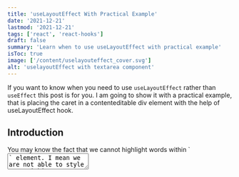 ```yaml
---
title: 'useLayoutEffect With Practical Example'
date: '2021-12-21'
lastmod: '2021-12-21'
tags: ['react', 'react-hooks']
draft: false
summary: 'Learn when to use useLayoutEffect with practical example'
isToc: true
image: ['/content/uselayouteffect_cover.svg']
alt: 'uselayoutEffect with textarea component'
---
```


If you want to know when you need to use `useLayoutEffect` rather than `useEffect` this post is for you. I am going to show it with a practical example, that is placing the caret in a contenteditable div element with the help of useLayoutEffect hook.

## Introduction

<p> You may know the fact that we cannot highlight words within `<textarea>` element. I mean we are not able to style text within textarea. And if we need such a feature in a React application and if we don't use a 3rd party text editor library like [draft.js](https://draftjs.org/), then we can use `<div contenteditable="true">` that is a div element and it can be editable by user (it does not have to be div element it can be `pre` element or so).</p>
<p> One example why you need **contenteditable** instead of textarea, it is supposed you are building a comment component for your blog site, that is your readers can add comments with this component. And suppose you have some kind of dictionary integration with this comment component, such that while your user types something he or she can see some of unrestricted words or say he/she can see the words written incorrect (without AI) depending on response of the dictionary that you are using.</p>
<p> However in order to use a contenteditable element like a textarea element (thus we can retrieve text data and send it to backend or vice versa) we need to do some extra effort. Because unfortunately a contenteditable element cannot behave exactly as a textarea element.</p>

## Problem

If you have a contenteditable `div` in React application with `dangerouslySetInnerHTML` then you are going to see that your cursor is not at the end of the text but it is at the beginning of the text, and while you type some words, they are written in reverse. In order to fix this we need to place the cursor on every change at the back of the text. And suppose you add some placeCaret logic in your component's code. But this time you are going to face the jumping cursor problem.And to fix that we need to use the `useLayoutEffect` hook.
In fact in this blog first I am going to show how you can create a custom textarea element, that is a simple text editor with an editable div element, and then I am going to show you the **cursor placement problem** I encountered it, and then I am going to show how we can fix it.

In this part we are going to create simple text editor with div contenteditable with inputchange event.

```js {5-9,13} showLineNumbers
import React, { useRef } from 'react'
const TextArea = ({ highlighted, ...rest }) =>
  const editorRef = useRef();

  //onInputChnage callback function
  const handleInputChange = (_) => {
    const editor = editorRef.current
    console.log(editor.innerText)
  }
  return (
    <div
      className="textarea"
      contentEditable
      placeholder="Enter your text here"
      ref={editorRef}
      onInput={handleInputChange}
      spellCheck={false}
      {...rest}
    />
  )
}

export default TextArea
```

For detecting changes inside of an editable element we need to listen `oninput` change event instead of `onchange` event.

### `dangerouslySetInnerHTML`

To keep the component's state in sync, we need to use [`dangerouslySetInnerHTML`](https://reactjs.org/docs/dom-elements.html#dangerouslysetinnerhtml), or you can update value by setting `innerHTML` of `editorRef.current` but it is not a good practice.
In the following code block, I added also the highlighting logic but you don't have to focus on that part, you can find the details of the `utils` functiopn from the source cod that its link in the final code sction:

```js {5,12} showLineNumbers
import React, { useRef, useState } from 'react'
import { getTextSegments, highlightText } from '../utils'
const TextArea = ({ highlighted, ...rest }) => {
  const editorRef = useRef()
  const [lastHtml, setLastHtml] = useState()
  //onInputChnage callback function
  const handleInputChange = (_) => {
    const editor = editorRef.current
    const textSegments = getTextSegments(editor)
    const textContent = textSegments.map(({ text }) => text).join('')
    let html = highlightText(textContent, highlighted) // returns the text with highlighted words
    setLastHtml(html) // sets the html of dangerouslySetInnerHTML
  }
  return (
    <div
      className="textarea"
      contentEditable
      placeholder="Enter your text here"
      ref={editorRef}
      onInput={handleInputChange}
      spellCheck={false}
      dangerouslySetInnerHTML={{ __html: lastHtml }}
      {...rest}
    />
  )
}

export default TextArea
```

If we run our application with the code above we can see that our caret is not behave normal it places at the beginnig of the text and it seems you are writing the words in reverse. See the below gif:

<Accordion title="See Reverse Caret Placement Problem with dangerouslySetInnerHTML">
  <figure className="flex justify-center flex-col items-center">
    <Image
      alt="dangerouslySetInnerHTML weird caret position"
      src="/content/caret_position_wrong.gif"
      width="486"
      height="584"
    />
    <figcaption className="text-sm italic">
      Weird behaviour of caret after dangerouslySetInnerHTML
    </figcaption>
  </figure>
</Accordion>

### Jumping Caret

In this part I am going to add a place caret helper function, that replaces the caret at the end of the text on every time when contenteditable's html changes... Sounds like we need to use
`useEffect`, right? Let's see:

```js {13,16} showLineNumbers
import React, { useRef, useState, useEffect } from 'react'
import { getTextSegments, highlightText, editCaretPosition } from '../utils'
const TextArea = ({ highlighted, ...rest }) => {
  const editorRef = useRef()
  const [lastHtml, setLastHtml] = useState()
  //onInputChnage callback function
  const handleInputChange = (_) => {
    const editor = editorRef.current
    const textSegments = getTextSegments(editor)
    const textContent = textSegments.map(({ text }) => text).join('')
    let html = highlightText(textContent, highlighted) // returns the text with highlighted words
    setLastHtml(html) // sets the html of dangerouslySetInnerHTML
  }
  useEffect(() => {
    const editor = editorRef.current
    editCaretPosition(editor) //replaces the caret at the end of text
  }, [lastHtml])
  return (
    <div
      className="textarea"
      contentEditable
      placeholder="Enter your text here"
      ref={editorRef}
      onInput={handleInputChange}
      spellCheck={false}
      dangerouslySetInnerHTML={{ __html: lastHtml }}
      {...rest}
    />
  )
}

export default TextArea
```

If we run our application with the code above we can see that caret jumping behaviour:

<Accordion title="See Jumping Caret Problem with useEffect">
  <figure className="flex justify-center flex-col items-center">
    <Image
      alt="jumping caret with useEffect"
      src="/content/jumpig_cursor.gif"
      width="486"
      height="584"
    />
    <figcaption className="text-sm italic">Jumping Caret Problem</figcaption>
  </figure>
</Accordion>

### Fix Jumping Caret

In order to fix the jumping caret problem, instead of using `useEffect` hook we are going to use `useLayoutEffect` and voilà there is no juming cursor problem.
Why? because `dangerouslySetInnerHTML` is a DOM mutation and we need to update the caret palce immediately after React performs this DOM mutation in pther words we need to run our `editCaretPlacement` helper function synchronously not asynchronously, and `useEfect` is asynchronous whereas `useLayoutEffect` is synchronous.

```js
// change useEffect to useLayoutEffect
...
  useLayoutEffect(() => {
    const editor = editorRef.current;
    editCaretPosition(editor);
  }, [lastHtml]);
  ...
```

## Conclusion

In this blog I've created a simple text editor component with `<div contenteditable`. And I've shown how to handle the jumping cursor problem. I hope this blog could help you to understand the difference between `useLayoutEffect` and `useEffect`.
You can find the complete code for the custom textarea element that highlights the restricted words, made of `<div contenteditable>` and with `useLayoutEffect` can be found from 👉 [here](https://github.com/definite2/editable-div-with-uselayouteffect)

